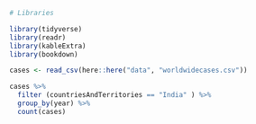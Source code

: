 
\section*{Country XX2 and YY2}

```r
# Libraries

library(tidyverse)
library(readr)
library(kableExtra)
library(bookdown)

cases <- read_csv(here::here("data", "worldwidecases.csv"))
```


```r
cases %>%
  filter (countriesAndTerritories == "India" ) %>%
  group_by(year) %>%
  count(cases)
```








